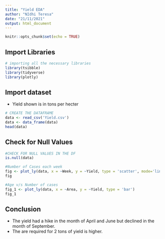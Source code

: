 ```yaml
---
title: "Yield EDA"
author: "NIdhi Teresa"
date: "21/11/2021"
output: html_document
---
```


```r
knitr::opts_chunk$set(echo = TRUE)
```


## Import Libraries

```r
# importing all the necessary libraries
library(tsibble)
library(tidyverse)
library(plotly)
```

## Import dataset
- Yield shown is in tons per hecter
```r
# CREATE THE DATAFRAME
data <- read_csv('Yield.csv')
data <- data_frame(data)
head(data)
```

## Check for Null Values

```r
#CHECK FOR NULL VALUES IN THE DF
is.null(data) 
```

```r
#Number of Cases each week
fig <- plot_ly(data, x = ~Week, y = ~Yield, type = 'scatter', mode='lines+markers')
fig
```

```r
#Age v/s Number of cases
fig_1 <- plot_ly(data, x = ~Area, y = ~Yield, type = 'bar')
fig_1
```

## Conclusion
- The yield had a hike in the month of April and June but declined in the month of September.
- The are required for 2 tons of yield is higher.

